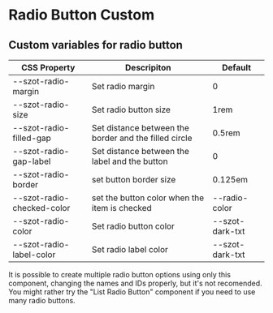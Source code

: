 
<Meta title="Components/FormFields/RadioButton/Custom" />

# Radio Button Custom

## Custom variables for radio button

| CSS Property               | Descripiton                                              | Default         |
| -------------------------- | ---------------------------------------------------------| --------------- |
| --szot-radio-margin        | Set radio margin                                         | 0               |
| --szot-radio-size          | Set radio button size                                    | 1rem            |
| --szot-radio-filled-gap    | Set distance between the border and the filled circle    | 0.5rem          |
| --szot-radio-gap-label     | Set distance between the label and the button            | 0               |
| --szot-radio-border        | set button border size                                   | 0.125em         |
| --szot-radio-checked-color | set the button color when the item is checked            | --radio-color   |
| --szot-radio-color         | Set radio button color                                   | --szot-dark-txt |
| --szot-radio-label-color   | Set radio label color                                    | --szot-dark-txt |

<p>
  It is possible to create multiple radio button options using only this
  component, changing the names and IDs properly, but it's not recomended. You
  might rather try the "List Radio Button" component if you need to use many
  radio buttons.
</p>
